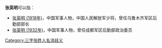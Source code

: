 '''张英明'''可以指：
* [[张英明_(1918年)|张英明 (1918年)]]，中国军事人物，中国人民解放军少将，曾任乌鲁木齐军区后勤部部长
* [[张英明_(1932年)|张英明 (1932年)]]，中国军事人物，曾任成都军区后勤部政治委员

{{disambig}}

[[Category:三字张姓人名消歧义|Category:三字张姓人名消歧义]]